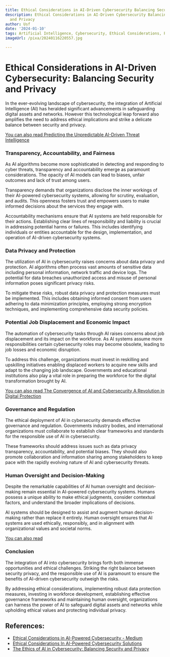 ```yaml
---
title: Ethical Considerations in AI-Driven Cybersecurity Balancing Security and Privacy
description: Ethical Considerations in AI-Driven Cybersecurity Balancing Security
  and Privacy
author: Usf
date: '2024-01-10'
tags: Artificial Intelligence, Cybersecurity, Ethical Considerations, Privacy, Security
imageUrl: /pixa/20240116220557.jpg

---
```

# Ethical Considerations in AI-Driven Cybersecurity: Balancing Security and Privacy

In the ever-evolving landscape of cybersecurity, the integration of  Artificial Intelligence (AI) has heralded significant advancements in safeguarding digital assets and  networks. However this  technological leap forward also  amplifies the need to  address ethical implications  and strike  a delicate balance between security and privacy.

[You can also read Predicting the Unpredictable AI-Driven Threat Intelligence](Predicting%20the%20Unpredictable%20AI-Driven%20Threat%20Intelligence)


### Transparency, Accountability, and Fairness

As AI algorithms become more sophisticated  in detecting  and  responding to cyber  threats, transparency and accountability emerge  as paramount considerations. The opacity  of AI models can lead to biases,  unfair outcomes and lack of trust among users.

Transparency demands that organizations disclose the inner workings of their  AI-powered cybersecurity systems, allowing for scrutiny, evaluation, and audits.  This openness fosters trust and empowers users to make informed  decisions about the services they engage  with.

Accountability mechanisms ensure that AI  systems are held responsible for their actions. Establishing clear lines of responsibility and liability  is crucial in addressing potential harms or  failures. This includes identifying individuals or entities accountable for the design, implementation, and operation of AI-driven cybersecurity systems.

### Data Privacy and Protection

The  utilization of AI in cybersecurity raises concerns about data privacy and protection. AI  algorithms often process vast amounts of sensitive data including personal information, network traffic and  device logs. The potential for data breaches unauthorized access and misuse of personal  information poses  significant  privacy risks.

To mitigate these risks, robust data privacy and protection measures must be implemented. This includes obtaining informed consent  from users adhering to data minimization principles, employing strong encryption techniques, and implementing comprehensive data security policies.

### Potential Job Displacement and Economic  Impact

The automation of cybersecurity tasks through AI  raises concerns about job displacement and  its impact on the workforce. As AI systems assume more responsibilities certain cybersecurity roles may become  obsolete, leading to job losses and economic disruption.

To address this challenge,  organizations must invest in reskilling and upskilling initiatives enabling  displaced workers to  acquire new  skills and adapt to the changing job  landscape. Governments and  educational institutions also play a vital  role in preparing the workforce  for the digital transformation  brought  by AI.

[You can also read The Convergence of AI and Cybersecurity A Revolution in Digital Protection](The%20Convergence%20of%20AI%20and%20Cybersecurity%20A%20Revolution%20in%20Digital%20Protection)


### Governance and Regulation

The ethical deployment of AI in cybersecurity demands effective governance and  regulation. Governments industry bodies, and international organizations  must collaborate to establish clear frameworks and standards for the responsible use of AI in  cybersecurity.

These frameworks should address  issues such as data privacy transparency, accountability, and potential biases. They should also promote collaboration and information sharing among stakeholders to keep pace with the rapidly evolving nature of  AI and  cybersecurity threats.

### Human Oversight and Decision-Making

Despite the remarkable capabilities of AI human oversight and decision-making remain  essential in AI-powered cybersecurity systems. Humans possess  a unique ability to make ethical judgments,  consider contextual factors, and understand the  broader implications of decisions.

AI systems should be designed to assist and augment  human decision-making rather than replace it entirely. Human oversight ensures that AI systems are used ethically, responsibly, and in alignment with organizational values and societal norms.

[You can also read ]()


### Conclusion

The integration of AI into cybersecurity brings forth both immense opportunities and ethical  challenges. Striking the right balance between security privacy, and the responsible use of AI  is  paramount to ensure the benefits of AI-driven cybersecurity outweigh the risks.

By addressing ethical considerations, implementing robust data protection measures, investing  in workforce development, establishing effective governance frameworks and  maintaining human oversight,  organizations can harness the power of AI to safeguard digital assets and networks while upholding ethical values and protecting individual privacy.

## References:
- [Ethical Considerations in AI-Powered Cybersecurity - Medium](https://medium.com/@besniklimaj/ethical-considerations-in-ai-powered-cybersecurity-45cd83db90e0)
- [Ethical Considerations In AI-Powered Cybersecurity Solutions](https://intone.com/ethical-considerations-in-ai-powered-cybersecurity-solutions/)
- [The Ethics of AI in Cybersecurity: Balancing Security and Privacy](https://www.linkedin.com/pulse/ethics-ai-cybersecurity-balancing-security-privacy)
